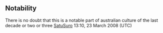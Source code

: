 <article id="10830121" title=Talk:Bell Shakespeare>
	<talkpage id="10830121" title="Talk:Bell Shakespeare">
{{WP Australia|class=stub|importance=mid|Sydney=yes}}
{{WikiProject Theatre|class=stub|importance=mid}}
{{WikiProject Shakespeare|class=stub|importance=low}}

==Notability==
There is no doubt that this is a notable part of australian culture of the last decade or two or three [[User:SatuSuro|Satu]][[User talk:SatuSuro|Suro]] 13:10, 23 March 2008 (UTC)
	</talkpage>
</article>
